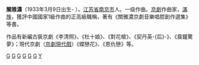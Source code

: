 '''關雅濃'''（1933年3月9日出生- ）。[[江苏省|江苏省]][[南京市|南京市]]人。一级作曲。[[京劇|京劇]]作曲家，[[滿族|滿族]]，獲評中國國家1級作曲的正高級職稱，著有《關雅濃京劇音樂唱腔創作選集》等書。

作品有新編古裝京劇《李清照》、《杜十娘》、《對花槍》、《契丹英-{后}-》、《晨鐘驚夢》；現代京劇（[[京劇現代戲|京劇現代戲]]）《蝶戀花》、《恩仇戀》等。

{{中國人物小作品}}
[[Category:1933年出生|G]]
[[Category:南京人|G]]
[[Category:中國音樂家|G]]
[[Category:中國作曲家|G]]
[[Category:京劇作曲家|G]]
[[Category:满族人|G]]
[[Category:關姓|Y]]